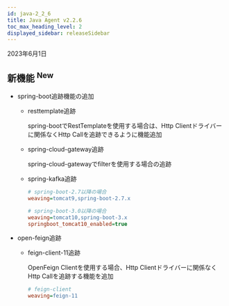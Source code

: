 ```yaml
---
id: java-2_2_6
title: Java Agent v2.2.6
toc_max_heading_level: 2
displayed_sidebar: releaseSidebar
---
```


2023年6月1日

## 新機能 <sup><Status>New</Status></sup>

- spring-boot追跡機能の追加

  - resttemplate追跡

    spring-bootでRestTemplateを使用する場合は、Http Clientドライバーに関係なくHttp Callを追跡できるように機能追加

  - spring-cloud-gateway追跡

    spring-cloud-gatewayでfilterを使用する場合の追跡

  - spring-kafka追跡

    ```ini title='whatap.conf'
    # spring-boot-2.7以降の場合
    weaving=tomcat9,spring-boot-2.7.x

    # spring-boot-3.0以降の場合
    weaving=tomcat10,spring-boot-3.x
    springboot_tomcat10_enabled=true
    ```
- open-feign追跡

  - feign-client-11追跡

    OpenFeign Clientを使用する場合、Http Clientドライバーに関係なくHttp Callを追跡する機能を追加

    ```ini title='whatap.conf'
    # feign-client
    weaving=feign-11
    ```
